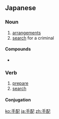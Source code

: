 ==Japanese==
{{ja-kanjitab|て|はい|yomi=ko}}

===Noun===
{{ja-noun|てはい}}

# [[arrangements]]
# [[search]] for a criminal

====Compounds====
* {{l|ja|指名手配}}

===Verb===
{{ja-verb-suru|tr=trans|てはい}}

# [[prepare]]
# [[search]]

====Conjugation====
{{ja-suru|てはい}}

[[ko:手配]]
[[ja:手配]]
[[zh:手配]]